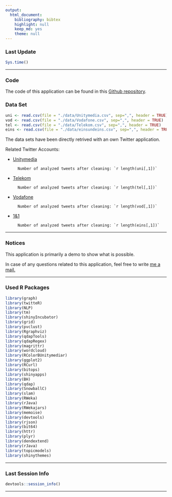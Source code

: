 ```yaml
---
output:
  html_document:
    bibliography: bibtex
    highlight: null
    keep_md: yes
    theme: null
---
```


### Last Update

```r
Sys.time()
```

***

### Code

The code of this application can be found in this [Github repository][1].

### Data Set

```r
uni <- read.csv(file = "./data/Unitymedia.csv", sep=",", header = TRUE)
vod <- read.csv(file = "./data/Vodafone.csv", sep=",", header = TRUE)
tel <- read.csv(file = "./data/Telekom.csv", sep=",", header = TRUE)
eins <- read.csv(file = "./data/einsundeins.csv", sep=",", header = TRUE)
```


The data sets have been directly retrived with an own Twitter application.

Related Twitter Accounts:

* [Unitymedia][2]

        Number of analyzed tweets after cleaning: `r length(uni[,1])`

* [Telekom][3] 

        Number of analyzed tweets after cleaning: `r length(tel[,1])`

* [Vodafone][4] 
        
        Number of analyzed tweets after cleaning: `r length(vod[,1])`
        
* [1&1][5] 
        
        Number of analyzed tweets after cleaning: `r length(eins[,1])`

***

### Notices

This application is primarily a demo to show what is possible. 

In case of any questions related to this application, feel free to write [me a mail.][6]

***

### Used R Packages

```r
library(graph)
library(twitteR)
library(NLP)
library(tm)
library(shinyIncubator)
library(grid)
library(pvclust)
library(Rgraphviz)
library(qdapTools)
library(qdapRegex)
library(magrittr)
library(wordcloud)
library(RColorBUnitymediar)
library(ggplot2)
library(RCurl)
library(bitops)
library(shinyapps)
library(BH)
library(qdap)
library(SnowballC)
library(slam)
library(RWeka)
library(rJava) 
library(RWekajars)
library(memoise)
library(devtools)
library(rjson)
library(bit64)
library(httr)
library(plyr)
library(dendextend)
library(rJava)
library(topicmodels)
library(shinythemes)
```

***

### Last Session Info

```r
devtools::session_info()
```



[1]: https://github.com/mhnierhoff/shiny-apps/tree/master/unitymedia "Github Repo"

[2]: https://twitter.com/unitymedia "Unitymedia Twitter Account"

[3]: https://twitter.com/deutschetelekom "Telekom Twitter Account"

[4]: https://twitter.com/vodafone "Vodafone Twitter Account"

[5]: https://twitter.com/1und1 "1&1 Twitter Account"

[6]: http://nierhoff.info/#contact "Contact"

***
